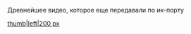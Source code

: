 Древнейшее видео, которое еще передавали по ик-порту

[[Файл:"морозная" свежесть от Мифа...|thumb|left|200 px]]